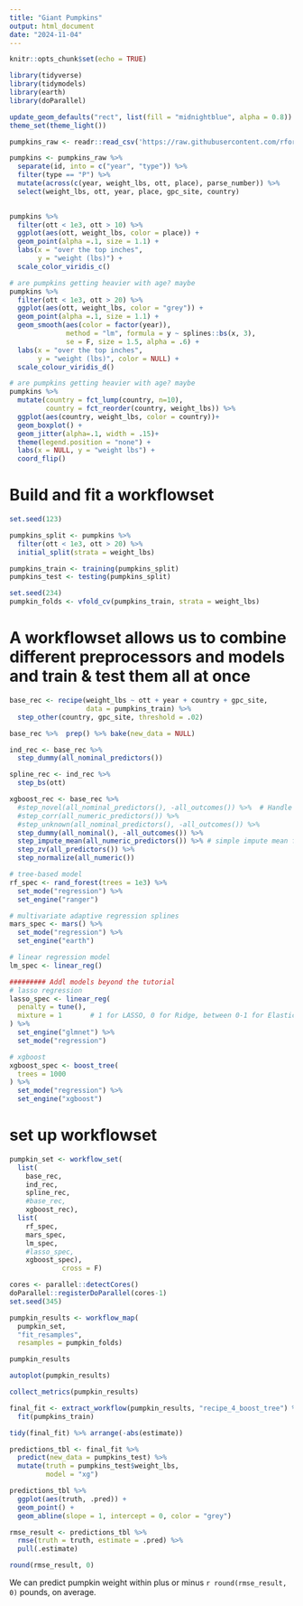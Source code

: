 ```yaml
---
title: "Giant Pumpkins"
output: html_document
date: "2024-11-04"
---
```


```r
knitr::opts_chunk$set(echo = TRUE)

library(tidyverse)
library(tidymodels)
library(earth)
library(doParallel)

update_geom_defaults("rect", list(fill = "midnightblue", alpha = 0.8))
theme_set(theme_light())
```

```r
pumpkins_raw <- readr::read_csv('https://raw.githubusercontent.com/rfordatascience/tidytuesday/master/data/2021/2021-10-19/pumpkins.csv')
```

```r
pumpkins <- pumpkins_raw %>% 
  separate(id, into = c("year", "type")) %>% 
  filter(type == "P") %>% 
  mutate(across(c(year, weight_lbs, ott, place), parse_number)) %>% 
  select(weight_lbs, ott, year, place, gpc_site, country)
  
```

```r
pumpkins %>% 
  filter(ott < 1e3, ott > 10) %>% 
  ggplot(aes(ott, weight_lbs, color = place)) + 
  geom_point(alpha =.1, size = 1.1) + 
  labs(x = "over the top inches",
       y = "weight (lbs)") + 
  scale_color_viridis_c()

```

```r
# are pumpkins getting heavier with age? maybe
pumpkins %>% 
  filter(ott < 1e3, ott > 20) %>% 
  ggplot(aes(ott, weight_lbs, color = "grey")) + 
  geom_point(alpha =.1, size = 1.1) + 
  geom_smooth(aes(color = factor(year)),
              method = "lm", formula = y ~ splines::bs(x, 3),
              se = F, size = 1.5, alpha = .6) +
  labs(x = "over the top inches",
       y = "weight (lbs)", color = NULL) + 
  scale_colour_viridis_d()

```

```r
# are pumpkins getting heavier with age? maybe
pumpkins %>% 
  mutate(country = fct_lump(country, n=10),
         country = fct_reorder(country, weight_lbs)) %>% 
  ggplot(aes(country, weight_lbs, color = country))+
  geom_boxplot() +
  geom_jitter(alpha=.1, width = .15)+
  theme(legend.position = "none") +
  labs(x = NULL, y = "weight lbs") + 
  coord_flip()

```

# Build and fit a workflowset
```r
set.seed(123)

pumpkins_split <- pumpkins %>% 
  filter(ott < 1e3, ott > 20) %>% 
  initial_split(strata = weight_lbs)

pumpkins_train <- training(pumpkins_split)
pumpkins_test <- testing(pumpkins_split)

set.seed(234)
pumpkin_folds <- vfold_cv(pumpkins_train, strata = weight_lbs)

```

# A workflowset allows us to combine different preprocessors and models and train & test them all at once
```r
base_rec <- recipe(weight_lbs ~ ott + year + country + gpc_site, 
                   data = pumpkins_train) %>% 
  step_other(country, gpc_site, threshold = .02)

base_rec %>%  prep() %>% bake(new_data = NULL)

ind_rec <- base_rec %>% 
  step_dummy(all_nominal_predictors())

spline_rec <- ind_rec %>% 
  step_bs(ott)

xgboost_rec <- base_rec %>%  
  #step_novel(all_nominal_predictors(), -all_outcomes()) %>%  # Handle unseen levels by marking them as "novel"
  #step_corr(all_numeric_predictors()) %>%
  #step_unknown(all_nominal_predictors(), -all_outcomes()) %>% 
  step_dummy(all_nominal(), -all_outcomes()) %>% 
  step_impute_mean(all_numeric_predictors()) %>% # simple impute mean for now
  step_zv(all_predictors()) %>% 
  step_normalize(all_numeric())

```

```r
# tree-based model
rf_spec <- rand_forest(trees = 1e3) %>% 
  set_mode("regression") %>% 
  set_engine("ranger")

# multivariate adaptive regression splines
mars_spec <- mars() %>% 
  set_mode("regression") %>% 
  set_engine("earth")

# linear regression model
lm_spec <- linear_reg()

######### Addl models beyond the tutorial
# lasso regression
lasso_spec <- linear_reg(
  penalty = tune(),
  mixture = 1       # 1 for LASSO, 0 for Ridge, between 0-1 for Elastic Net
) %>% 
  set_engine("glmnet") %>% 
  set_mode("regression")

# xgboost
xgboost_spec <- boost_tree(
  trees = 1000
) %>% 
  set_mode("regression") %>% 
  set_engine("xgboost")


```

# set up workflowset
```r
pumpkin_set <- workflow_set(
  list(
    base_rec, 
    ind_rec, 
    spline_rec,
    #base_rec,
    xgboost_rec),
  list(
    rf_spec, 
    mars_spec, 
    lm_spec,
    #lasso_spec,
    xgboost_spec),
             cross = F)

```

```r
cores <- parallel::detectCores()
doParallel::registerDoParallel(cores-1)
set.seed(345)

pumpkin_results <- workflow_map(
  pumpkin_set,
  "fit_resamples",
  resamples = pumpkin_folds)

pumpkin_results
```

```r
autoplot(pumpkin_results)

```

```r
collect_metrics(pumpkin_results)
```

```r
final_fit <- extract_workflow(pumpkin_results, "recipe_4_boost_tree") %>% 
  fit(pumpkins_train)

tidy(final_fit) %>% arrange(-abs(estimate))
```

```r
predictions_tbl <- final_fit %>% 
  predict(new_data = pumpkins_test) %>% 
  mutate(truth = pumpkins_test$weight_lbs,
         model = "xg")

predictions_tbl %>% 
  ggplot(aes(truth, .pred)) + 
  geom_point() + 
  geom_abline(slope = 1, intercept = 0, color = "grey")

```

```r
rmse_result <- predictions_tbl %>%
  rmse(truth = truth, estimate = .pred) %>% 
  pull(.estimate)

round(rmse_result, 0)
```
We can predict pumpkin weight within plus or minus `r round(rmse_result, 0)` pounds, on average.




